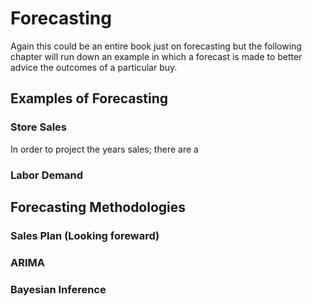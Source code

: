 # Forecasting

Again this could be an entire book just on forecasting but the following chapter will run down an example in which a forecast is made to better advice the outcomes of a particular buy. 

## Examples of Forecasting

### Store Sales
In order to project the years sales; there are a 

### Labor Demand


## Forecasting Methodologies 

### Sales Plan (Looking foreward)


### ARIMA

### Bayesian Inference